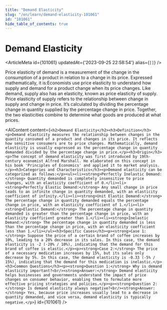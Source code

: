 ```yaml
---
title: "Demand Elasticity"
slug: "/en/learn/demand-elasticity-101061"
id: "101061"
hide_table_of_contents: true
---
```



# Demand Elasticity

<ArticleMeta id={101061} updatedAt={'2023-09-25 22:58:54'} alias={`[]`} />
<div className='border-solid border-b border-t-0 my-4 border-[var(--ifm-color-gray-300)]' />

Price elasticity of demand is a measurement of the change in the consumption of a product in relation to a change in its price. Expressed mathematically, it is:Economists use price elasticity to understand how supply and demand for a product change when its price changes. Like demand, supply also has an elasticity, known as price elasticity of supply. Price elasticity of supply refers to the relationship between change in supply and change in price. It’s calculated by dividing the percentage change in quantity supplied by the percentage change in price. Together, the two elasticities combine to determine what goods are produced at what prices.

<AIContent content={`<h2>Demand Elasticity</h2><h3>Definition</h3><p>Demand elasticity measures the relationship between changes in the quantity consumed of a product and changes in its price. It reflects how sensitive consumers are to price changes. Mathematically, demand elasticity is usually expressed as the percentage change in quantity demanded divided by the percentage change in price.</p><h3>Origin</h3><p>The concept of demand elasticity was first introduced by 19th-century economist Alfred Marshall. He elaborated on this concept in his book 'Principles of Economics' and applied it to market analysis.</p><h3>Categories and Characteristics</h3><p>Demand elasticity can be categorized as follows:</p><ul><li><strong>Perfectly Inelastic Demand:</strong> Quantity demanded is completely insensitive to price changes, with an elasticity coefficient of 0.</li><li><strong>Perfectly Elastic Demand:</strong> Any small change in price leads to an infinite change in quantity demanded, with an elasticity coefficient of infinity.</li><li><strong>Unit Elastic Demand:</strong> The percentage change in quantity demanded equals the percentage change in price, with an elasticity coefficient of 1.</li><li><strong>Elastic Demand:</strong> The percentage change in quantity demanded is greater than the percentage change in price, with an elasticity coefficient greater than 1.</li><li><strong>Inelastic Demand:</strong> The percentage change in quantity demanded is less than the percentage change in price, with an elasticity coefficient less than 1.</li></ul><h3>Specific Cases</h3><p><strong>Case 1:</strong> Suppose the price of a certain brand of coffee increases by 10%, leading to a 20% decrease in its sales. In this case, the demand elasticity is -2 (-20% / 10%), indicating that the demand for this brand of coffee is elastic.</p><p><strong>Case 2:</strong> The price of a necessary medication increases by 15%, but its sales only decrease by 5%. In this case, the demand elasticity is -0.33 (-5% / 15%), indicating that the demand for this medication is inelastic.</p><h3>Common Questions</h3><p><strong>Question 1:</strong> Why is demand elasticity important?<br/><strong>Answer:</strong> Demand elasticity helps businesses and governments understand the impact of price changes on consumer behavior, enabling them to formulate more effective pricing strategies and policies.</p><p><strong>Question 2:</strong> Is demand elasticity always negative?<br/><strong>Answer:</strong> Yes, because price increases usually lead to a decrease in quantity demanded, and vice versa, demand elasticity is typically negative.</p>`} id={101061} />
